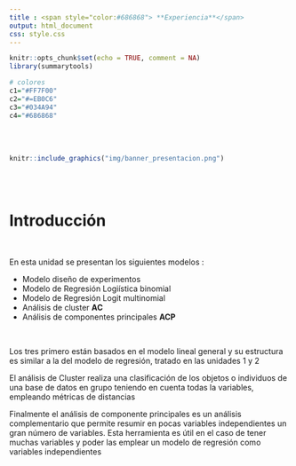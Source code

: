 ```yaml
---
title : <span style="color:#686868"> **Experiencia**</span>
output: html_document
css: style.css
---
```



```r
knitr::opts_chunk$set(echo = TRUE, comment = NA)
library(summarytools)

# colores
c1="#FF7F00"
c2="#=EB0C6"
c3="#034A94"
c4="#686868"

```

</br></br>

```r
knitr::include_graphics("img/banner_presentacion.png")
```

</br></br>

# **Introducción**

</br>

En esta unidad se presentan los siguientes modelos :

* Modelo diseño de experimentos
* Modelo de Regresión Logiística binomial
* Modelo de Regresión Logit multinomial
* Análisis de cluster  **AC**
* Análisis de componentes principales **ACP**

</br>

Los tres primero están basados en el modelo lineal general y su estructura es similar a la del modelo de regresión, tratado en las unidades 1 y 2

El análisis de Cluster realiza una clasificación de los objetos o individuos de una base de datos en grupo teniendo en cuenta todas la variables, empleando métricas de distancias

Finalmente el análisis de componente principales es un análisis complementario que permite resumir en pocas variables independientes un gran número de variables. Esta herramienta es útil en el caso de tener muchas variables y poder las emplear un modelo de regresión como variables independientes



